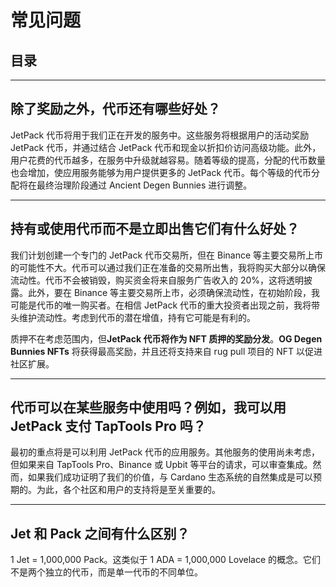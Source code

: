 # 常见问题

## 目录

---

## **除了奖励之外，代币还有哪些好处？**

JetPack 代币将用于我们正在开发的服务中。这些服务将根据用户的活动奖励 JetPack 代币，并通过结合 JetPack 代币和现金以折扣价访问高级功能。此外，用户花费的代币越多，在服务中升级就越容易。随着等级的提高，分配的代币数量也会增加，使应用服务能够为用户提供更多的 JetPack 代币。每个等级的代币分配将在最终治理阶段通过 Ancient Degen Bunnies 进行调整。

---

## **持有或使用代币而不是立即出售它们有什么好处？**

我们计划创建一个专门的 JetPack 代币交易所，但在 Binance 等主要交易所上市的可能性不大。代币可以通过我们正在准备的交易所出售，我将购买大部分以确保流动性。代币不会被销毁，购买资金将来自服务广告收入的 20%，这将透明披露。此外，要在 Binance 等主要交易所上市，必须确保流动性，在初始阶段，我可能是代币的唯一购买者。在相信 JetPack 代币的重大投资者出现之前，我将带头维护流动性。考虑到代币的潜在增值，持有它可能是有利的。

质押不在考虑范围内，但**JetPack 代币将作为 NFT 质押的奖励分发**。**OG Degen Bunnies NFTs** 将获得最高奖励，并且还将支持来自 rug pull 项目的 NFT 以促进社区扩展。

---

## **代币可以在某些服务中使用吗？例如，我可以用 JetPack 支付 TapTools Pro 吗？**

最初的重点将是可以利用 JetPack 代币的应用服务。其他服务的使用尚未考虑，但如果来自 TapTools Pro、Binance 或 Upbit 等平台的请求，可以审查集成。然而，如果我们成功证明了我们的价值，与 Cardano 生态系统的自然集成是可以预期的。为此，各个社区和用户的支持将是至关重要的。

---

## **Jet 和 Pack 之间有什么区别？**

1 Jet = 1,000,000 Pack。这类似于 1 ADA = 1,000,000 Lovelace 的概念。它们不是两个独立的代币，而是单一代币的不同单位。